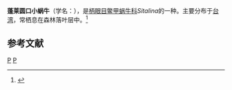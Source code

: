 {{Infraspeciesbox
| genus = Sitalina
| species = trochulus
| varietas = formosanus
| authority = Schmacker et Boettger, 1891
}}
'''蓬莱圆口小蜗牛'''（学名：''{{lang|la|Sitalina trochulus formosanus}}''），是[[柄眼目|柄眼目]][[鳖甲蜗牛科|鳖甲蜗牛科]]''Sitalina''的一种。主要分布于[[台湾|台湾]]，常栖息在森林落叶层中。<ref>{{cite web|url=http://shell.sinica.edu.tw/chinese/shellbase_detail.php?science_no=2005|title=国际贝库：蓬莱圆口小蜗牛|publisher=台湾贝类资料库|accessdate=2009-08-11|archive-date=2016-03-04|archive-url=https://web.archive.org/web/20160304111957/http://shell.sinica.edu.tw/chinese/shellbase_detail.php?science_no=2005|dead-url=no}}</ref>

== 参考文献 ==
{{reflist}}
{{Taxonbar}}
[[Category:1891年描述的动物|P]]
[[Category:西塔螺属|P]]